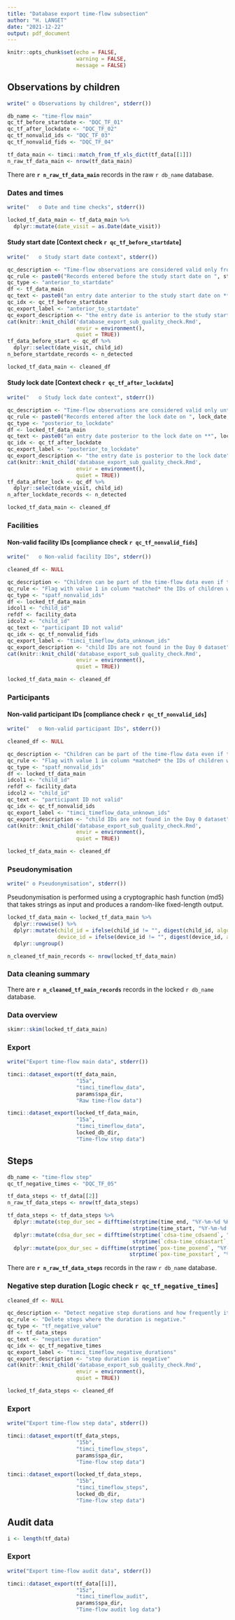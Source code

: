```yaml
---
title: "Database export time-flow subsection"
author: "H. LANGET"
date: "2021-12-22"
output: pdf_document
---
```


```r
knitr::opts_chunk$set(echo = FALSE,
                      warning = FALSE,
                      message = FALSE)
```

## Observations by children

```r
write(" o Observations by children", stderr())
```

```r
db_name <- "time-flow main"
qc_tf_before_startdate <- "DQC_TF_01"
qc_tf_after_lockdate <- "DQC_TF_02"
qc_tf_nonvalid_ids <- "DQC_TF_03"
qc_tf_nonvalid_fids <- "DQC_TF_04"
```

```r
tf_data_main <- timci::match_from_tf_xls_dict(tf_data[[1]])
n_raw_tf_data_main <- nrow(tf_data_main)
```

There are **`r n_raw_tf_data_main`** records in the raw `r db_name` database.

### Dates and times

```r
write("   o Date and time checks", stderr())
```

```r
locked_tf_data_main <- tf_data_main %>%
  dplyr::mutate(date_visit = as.Date(date_visit))
```

#### Study start date [Context check `r qc_tf_before_startdate`]

```r
write("   o Study start date context", stderr())
```

```r
qc_description <- "Time-flow observations are considered valid only from the study start date. Data may have been entered before this date for training purposes."
qc_rule <- paste0("Records entered before the study start date on ", start_date, " are deleted")
qc_type <- "anterior_to_startdate"
df <- tf_data_main
qc_text <- paste0("an entry date anterior to the study start date on **", start_date, "**")
qc_idx <- qc_tf_before_startdate
qc_export_label <- "anterior_to_startdate"
qc_export_description <- "the entry date is anterior to the study start date"
cat(knitr::knit_child('database_export_sub_quality_check.Rmd',
                      envir = environment(),
                      quiet = TRUE))
tf_data_before_start <- qc_df %>%
  dplyr::select(date_visit, child_id)
n_before_startdate_records <- n_detected
```

```r
locked_tf_data_main <- cleaned_df
```

#### Study lock date [Context check `r qc_tf_after_lockdate`]

```r
write("   o Study lock date context", stderr())
```

```r
qc_description <- "Time-flow observations are considered valid only until the date for the lock. Note that follow-up data will be managed differently, since they are considered valid after the lock data as soon as they correspond to a participant enrolled before the date of the lock."
qc_rule <- paste0("Records entered after the lock date on ", lock_date, " are deleted")
qc_type <- "posterior_to_lockdate"
df <- locked_tf_data_main
qc_text <- paste0("an entry date posterior to the lock date on **", lock_date, "**")
qc_idx <- qc_tf_after_lockdate
qc_export_label <- "posterior_to_lockdate"
qc_export_description <- "the entry date is posterior to the lock date"
cat(knitr::knit_child('database_export_sub_quality_check.Rmd',
                      envir = environment(),
                      quiet = TRUE))
tf_data_after_lock <- qc_df %>%
  dplyr::select(date_visit, child_id)
n_after_lockdate_records <- n_detected
```

```r
locked_tf_data_main <- cleaned_df
```

### Facilities

#### Non-valid facility IDs [compliance check `r qc_tf_nonvalid_fids`]

```r
write("   o Non-valid facility IDs", stderr())
```

```r
cleaned_df <- NULL
```

```r
qc_description <- "Children can be part of the time-flow data even if they have not been enrolled in the RCT/LS and are not on their Day 0 visit."
qc_rule <- "Flag with value 1 in column *matched* the IDs of children who are found in the locked Day 0 database."
qc_type <- "spatf_nonvalid_ids"
df <- locked_tf_data_main
idcol1 <- "child_id"
refdf <- facility_data
idcol2 <- "child_id"
qc_text <- "participant ID not valid"
qc_idx <- qc_tf_nonvalid_fids
qc_export_label <- "timci_timeflow_data_unknown_ids"
qc_export_description <- "child IDs are not found in the Day 0 dataset"
cat(knitr::knit_child('database_export_sub_quality_check.Rmd',
                      envir = environment(),
                      quiet = TRUE))
```

```r
locked_tf_data_main <- cleaned_df
```

### Participants

#### Non-valid participant IDs [compliance check `r qc_tf_nonvalid_ids`]

```r
write("   o Non-valid participant IDs", stderr())
```

```r
cleaned_df <- NULL
```

```r
qc_description <- "Children can be part of the time-flow data even if they have not been enrolled in the RCT/LS and are not on their Day 0 visit."
qc_rule <- "Flag with value 1 in column *matched* the IDs of children who are found in the locked Day 0 database."
qc_type <- "spatf_nonvalid_ids"
df <- locked_tf_data_main
idcol1 <- "child_id"
refdf <- facility_data
idcol2 <- "child_id"
qc_text <- "participant ID not valid"
qc_idx <- qc_tf_nonvalid_ids
qc_export_label <- "timci_timeflow_data_unknown_ids"
qc_export_description <- "child IDs are not found in the Day 0 dataset"
cat(knitr::knit_child('database_export_sub_quality_check.Rmd',
                      envir = environment(),
                      quiet = TRUE))
```

```r
locked_tf_data_main <- cleaned_df
```

### Pseudonymisation

```r
write(" o Pseudonymisation", stderr())
```

Pseudonymisation is performed using a cryptographic hash function (md5) that takes strings as input and produces a random-like fixed-length output.

```r
locked_tf_data_main <- locked_tf_data_main %>%
  dplyr::rowwise() %>%
  dplyr::mutate(child_id = ifelse(child_id != "", digest(child_id, algo = crypto_algo), ""),
                device_id = ifelse(device_id != "", digest(device_id, algo = crypto_algo), "")) %>%
  dplyr::ungroup()
```

```r
n_cleaned_tf_main_records <- nrow(locked_tf_data_main)
```

### Data cleaning summary

There are **`r n_cleaned_tf_main_records`** records in the locked `r db_name` database.

### Data overview

```r
skimr::skim(locked_tf_data_main)
```

### Export

```r
write("Export time-flow main data", stderr())
```

```r
timci::dataset_export(tf_data_main,
                      "15a",
                      "timci_timeflow_data",
                      params$spa_dir,
                      "Raw time-flow data")
```

```r
timci::dataset_export(locked_tf_data_main,
                      "15a",
                      "timci_timeflow_data",
                      locked_db_dir,
                      "Time-flow step data")
```

## Steps

```r
db_name <- "time-flow step"
qc_tf_negative_times <- "DQC_TF_05"
```

```r
tf_data_steps <- tf_data[[2]]
n_raw_tf_data_steps <- nrow(tf_data_steps)
```

```r
tf_data_steps <- tf_data_steps %>%
  dplyr::mutate(step_dur_sec = difftime(strptime(time_end, "%Y-%m-%d %H:%M:%S"),
                                        strptime(time_start, "%Y-%m-%d %H:%M:%S"))) %>%
  dplyr::mutate(cdsa_dur_sec = difftime(strptime(`cdsa-time_cdsaend`, "%Y-%m-%d %H:%M:%S"),
                                        strptime(`cdsa-time_cdsastart`, "%Y-%m-%d %H:%M:%S"))) %>%
  dplyr::mutate(pox_dur_sec = difftime(strptime(`pox-time_poxend`, "%Y-%m-%d %H:%M:%S"),
                                       strptime(`pox-time_poxstart`, "%Y-%m-%d %H:%M:%S")))
```

There are **`r n_raw_tf_data_steps`** records in the raw `r db_name` database.

### Negative step duration [Logic check `r qc_tf_negative_times`]

```r
cleaned_df <- NULL
```

```r
qc_description <- "Detect negative step durations and how frequently it happened for a given time-flow observation to assess the quality of the whole time-flow record."
qc_rule <- "Delete steps where the duration is negative."
qc_type <- "tf_negative_value"
df <- tf_data_steps
qc_text <- "negative duration"
qc_idx <- qc_tf_negative_times
qc_export_label <- "timci_timeflow_negative_durations"
qc_export_description <- "step duration is negative"
cat(knitr::knit_child('database_export_sub_quality_check.Rmd',
                      envir = environment(),
                      quiet = TRUE))
```

```r
locked_tf_data_steps <- cleaned_df
```

### Export

```r
write("Export time-flow step data", stderr())
```

```r
timci::dataset_export(tf_data_steps,
                      "15b",
                      "timci_timeflow_steps",
                      params$spa_dir,
                      "Time-flow step data")
```

```r
timci::dataset_export(locked_tf_data_steps,
                      "15b",
                      "timci_timeflow_steps",
                      locked_db_dir,
                      "Time-flow step data")
```

## Audit data

```r
i <- length(tf_data)
```

### Export

```r
write("Export time-flow audit data", stderr())
```

```r
timci::dataset_export(tf_data[[i]],
                      "15z",
                      "timci_timeflow_audit",
                      params$spa_dir,
                      "Time-flow audit log data")
```
